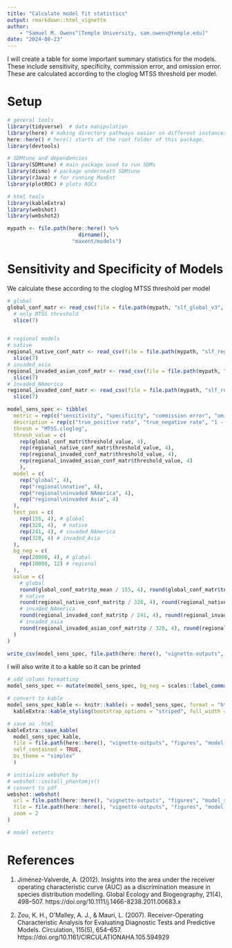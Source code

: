 ```yaml
---
title: "Calculate model fit statistics"
output: rmarkdown::html_vignette
author: 
    - "Samuel M. Owens^[Temple University, sam.owens@temple.edu]"
date: "2024-08-23"
---
```


I will create a table for some important summary statistics for the models. These include sensitivity, specificity, commission error, and omission error. These are calculated according to the cloglog MTSS threshold per model.

# Setup

```r

# general tools
library(tidyverse)  # data manipulation
library(here) # making directory pathways easier on different instances
here::here() # here() starts at the root folder of this package.
library(devtools)

# SDMtune and dependencies
library(SDMtune) # main package used to run SDMs
library(dismo) # package underneath SDMtune
library(rJava) # for running MaxEnt
library(plotROC) # plots ROCs

# html tools
library(kableExtra)
library(webshot)
library(webshot2)

```

```r

mypath <- file.path(here::here() %>% 
                       dirname(),
                     "maxent/models")

```

# Sensitivity and Specificity of Models

We calculate these according to the cloglog MTSS threshold per model

```r

# global
global_conf_matr <- read_csv(file = file.path(mypath, "slf_global_v3", "global_thresh_confusion_matrix_all_iterations.csv")) %>%
  # only MTSS threshold
  slice(7)


# regional models
# native
regional_native_conf_matr <- read_csv(file = file.path(mypath, "slf_regional_native_v3", "regional_native_thresh_confusion_matrix.csv")) %>%
  slice(7)
# invaded_asia
regional_invaded_asian_conf_matr <- read_csv(file = file.path(mypath, "slf_regional_invaded_asian_v2", "regional_invaded_asian_thresh_confusion_matrix.csv")) %>%
  slice(7)
# invaded_NAmerica
regional_invaded_conf_matr <- read_csv(file = file.path(mypath, "slf_regional_invaded_v7", "regional_invaded_thresh_confusion_matrix.csv")) %>%
  slice(7)

```

```r

model_sens_spec <- tibble(
  metric = rep(c("sensitivity", "specificity", "commission error", "omission error"), 4),
  description = rep(c("true_positive rate", "true_negative rate", "1 - true_negative rate", "false_negative rate"), 4),
  thresh = "MTSS.cloglog",
  thresh_value = c(
    rep(global_conf_matr$threshold_value, 4), 
    rep(regional_native_conf_matr$threshold_value, 4), 
    rep(regional_invaded_conf_matr$threshold_value, 4),
    rep(regional_invaded_asian_conf_matr$threshold_value, 4)
    ),
  model = c(
    rep("global", 4),
    rep("regional\nnative", 4),
    rep("regional\ninvaded NAmerica", 4),
    rep("regional\ninvaded Asia", 4)
  ),
  test_pos = c(
    rep(155, 4), # global
    rep(328, 4),  # native
    rep(241, 4), # invaded_NAmerica
    rep(328, 4) # invaded_Asia
  ),
  bg_neg = c(
    rep(20000, 4), # global
    rep(10000, 12) # regional
  ),
  value = c(
    # global
    round(global_conf_matr$tp_mean / 155, 4), round(global_conf_matr$tn_mean / 20000, 4), round(1 - (global_conf_matr$tn_mean / 20000), 4), round((global_conf_matr$fn_mean / 20000), 4),
    # native
    round(regional_native_conf_matr$tp / 328, 4), round(regional_native_conf_matr$tn / 10000, 4), round(1 - (regional_native_conf_matr$tn / 10000), 4), round((regional_native_conf_matr$fn / 10000), 4),
    # invaded_NAmerica
    round(regional_invaded_conf_matr$tp / 241, 4), round(regional_invaded_conf_matr$tn / 10000, 4), round(1 - (regional_invaded_conf_matr$tn / 10000), 4), round((regional_invaded_conf_matr$fn / 10000), 4),
    # invaded_asia
    round(regional_invaded_asian_conf_matr$tp / 328, 4), round(regional_invaded_asian_conf_matr$tn / 10000, 4), round(1 - (regional_invaded_asian_conf_matr$tn / 10000), 4), round((regional_invaded_asian_conf_matr$fn / 10000), 4)
  )
)

```

```r

write_csv(model_sens_spec, file.path(here::here(), "vignette-outputs", "data-tables", "model_sensitivity_specificity.csv"))

```

I will also write it to a kable so it can be printed

```r

# add column formatting
model_sens_spec <- mutate(model_sens_spec, bg_neg = scales::label_comma() (bg_neg))

# convert to kable
model_sens_spec_kable <- knitr::kable(x = model_sens_spec, format = "html", escape = FALSE) %>%
  kableExtra::kable_styling(bootstrap_options = "striped", full_width = TRUE)

# save as .html
kableExtra::save_kable(
  model_sens_spec_kable, 
  file = file.path(here::here(), "vignette-outputs", "figures", "model_sensitivity_specificity.html"),
  self_contained = TRUE,
  bs_theme = "simplex"
  )

# initialize webshot by 
# webshot::install_phantomjs()
# convert to pdf
webshot::webshot(
  url = file.path(here::here(), "vignette-outputs", "figures", "model_sensitivity_specificity.html"),
  file = file.path(here::here(), "vignette-outputs", "figures", "model_sensitivity_specificity.jpg"),
  zoom = 2
)

# model extents

```

# References

1. Jiménez‐Valverde, A. (2012). Insights into the area under the receiver operating characteristic curve (AUC) as a discrimination measure in species distribution modelling. Global Ecology and Biogeography, 21(4), 498–507. https://doi.org/10.1111/j.1466-8238.2011.00683.x

2. Zou, K. H., O’Malley, A. J., & Mauri, L. (2007). Receiver-Operating Characteristic Analysis for Evaluating Diagnostic Tests and Predictive Models. Circulation, 115(5), 654–657. https://doi.org/10.1161/CIRCULATIONAHA.105.594929

